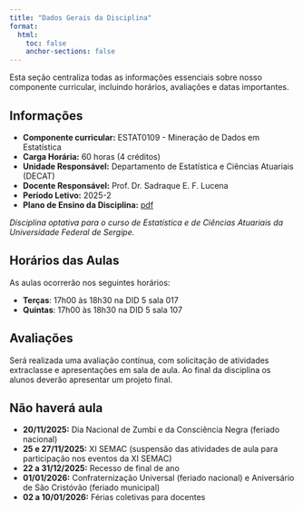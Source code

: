 ```yaml
---
title: "Dados Gerais da Disciplina"
format:
  html:
    toc: false
    anchor-sections: false
---
```


Esta seção centraliza todas as informações essenciais sobre nosso componente curricular, incluindo horários, avaliações e datas importantes.


## Informações

- **Componente curricular:** ESTAT0109 - Mineração de Dados em Estatística
- **Carga Horária:** 60 horas (4 créditos)
- **Unidade Responsável:** Departamento de Estatística e Ciências Atuariais (DECAT)
- **Docente Responsável:** Prof. Dr. Sadraque E. F. Lucena
- **Período Letivo:** 2025-2
- **Plano de Ensino da Disciplina:**  [pdf](/PDFs/plano_de_ensino_mineracao.pdf){target="_blank"}

*Disciplina optativa para o curso de Estatística e de Ciências Atuariais da Universidade Federal de Sergipe.*


## Horários das Aulas

As aulas ocorrerão nos seguintes horários:

- **Terças**: 17h00 às 18h30 na DID 5 sala 017
- **Quintas**: 17h00 às 18h30 na DID 5 sala 107



## Avaliações

Será realizada uma avaliação contínua, com solicitação de atividades extraclasse e apresentações em sala de aula. Ao final da disciplina os alunos deverão apresentar um projeto final.


## Não haverá aula

- **20/11/2025:** Dia Nacional de Zumbi e da Consciência Negra (feriado nacional)
- **25 e 27/11/2025:** XI SEMAC (suspensão das atividades de aula para participação nos eventos da XI SEMAC)
- **22 a 31/12/2025:** Recesso de final de ano
- **01/01/2026:** Confraternização Universal (feriado nacional) e Aniversário de São Cristóvão (feriado municipal)
- **02 a 10/01/2026:** Férias coletivas para docentes